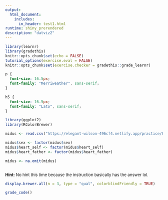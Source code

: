 ```yaml
---
output: 
  html_document:
    includes:
      in_header: test1.html
runtime: shiny_prerendered
description: "datviz2"
---
```


```r
library(learnr)
library(gradethis)
knitr::opts_chunk$set(echo = FALSE)
tutorial_options(exercise.eval = FALSE)
knitr::opts_chunk$set(exercise.checker = gradethis::grade_learnr)

```

```css
p {
  font-size: 16.5px;
  font-family: "Merriweather", sans-serif;
}

h5 {
  font-size: 16.5px;
  font-family: "Lato", sans-serif;
}

```

```r
library(ggplot2)
library(RColorBrewer)

midus <- read.csv("https://elegant-wilson-496cf4.netlify.app/practice/07-practice/data/midus.csv")

midus$sex <- factor(midus$sex)
midus$heart_self <- factor(midus$heart_self)
midus$heart_father <- factor(midus$heart_father)

midus <- na.omit(midus)

```

```r

```

<div id="ex1-hint">

<font size="-1.5">
**Hint:** No hint this time because the instruction basically has the answer lol.
</font>
</div>


```r
display.brewer.all(n = 3, type = "qual", colorblindFriendly = TRUE)
```

```r
grade_code()
```

<div data-iframe-height></div>
